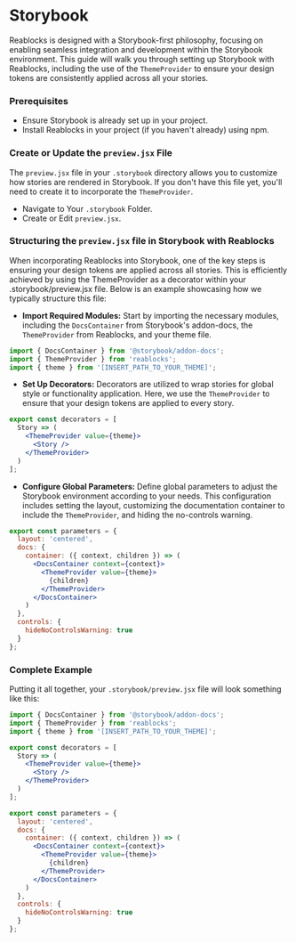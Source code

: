 # Storybook
Reablocks is designed with a Storybook-first philosophy, focusing on enabling seamless integration and development within the Storybook environment.
This guide will walk you through setting up Storybook with Reablocks, including the use of the `ThemeProvider` to ensure your design tokens are consistently applied across all your stories.

### Prerequisites
- Ensure Storybook is already set up in your project.
- Install Reablocks in your project (if you haven't already) using npm.

### Create or Update the `preview.jsx` File
The `preview.jsx` file in your `.storybook` directory allows you to customize how stories are rendered in Storybook.
If you don't have this file yet, you'll need to create it to incorporate the `ThemeProvider`.

- Navigate to Your `.storybook` Folder.
- Create or Edit `preview.jsx`.

### Structuring the `preview.jsx` file in Storybook with Reablocks
When incorporating Reablocks into Storybook, one of the key steps is ensuring your design tokens are applied across all stories.
This is efficiently achieved by using the ThemeProvider as a decorator within your .storybook/preview.jsx file.
Below is an example showcasing how we typically structure this file:

- **Import Required Modules:**
Start by importing the necessary modules, including the `DocsContainer` from Storybook's addon-docs, the `ThemeProvider` from Reablocks, and your theme file.

```jsx
import { DocsContainer } from '@storybook/addon-docs';
import { ThemeProvider } from 'reablocks';
import { theme } from '[INSERT_PATH_TO_YOUR_THEME]';
```

- **Set Up Decorators:**
Decorators are utilized to wrap stories for global style or functionality application. Here, we use the `ThemeProvider` to ensure that your design tokens are applied to every story.

```jsx
export const decorators = [
  Story => (
    <ThemeProvider value={theme}>
      <Story />
    </ThemeProvider>
  )
];
```

- **Configure Global Parameters:**
Define global parameters to adjust the Storybook environment according to your needs. This configuration includes setting the layout, customizing the documentation container to include the `ThemeProvider`, and hiding the no-controls warning.

```jsx
export const parameters = {
  layout: 'centered',
  docs: {
    container: ({ context, children }) => (
      <DocsContainer context={context}>
        <ThemeProvider value={theme}>
          {children}
        </ThemeProvider>
      </DocsContainer>
    )
  },
  controls: {
    hideNoControlsWarning: true
  }
};
```

### Complete Example
Putting it all together, your `.storybook/preview.jsx` file will look something like this:

```jsx
import { DocsContainer } from '@storybook/addon-docs';
import { ThemeProvider } from 'reablocks';
import { theme } from '[INSERT_PATH_TO_YOUR_THEME]';

export const decorators = [
  Story => (
    <ThemeProvider value={theme}>
      <Story />
    </ThemeProvider>
  )
];

export const parameters = {
  layout: 'centered',
  docs: {
    container: ({ context, children }) => (
      <DocsContainer context={context}>
        <ThemeProvider value={theme}>
          {children}
        </ThemeProvider>
      </DocsContainer>
    )
  },
  controls: {
    hideNoControlsWarning: true
  }
};
```
